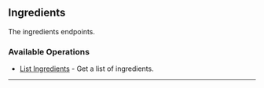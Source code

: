 
## Ingredients
The ingredients endpoints.

### Available Operations

* [List Ingredients](/python/ingredients/list_ingredients) - Get a list of ingredients.

---
<ListIngredients />
